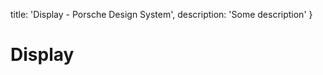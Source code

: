 
  title: 'Display - Porsche Design System',
  description: 'Some description'
}

# Display <ComponentStatus tagName="p-display"></ComponentStatus>

<TableOfContents headings={[]} />
